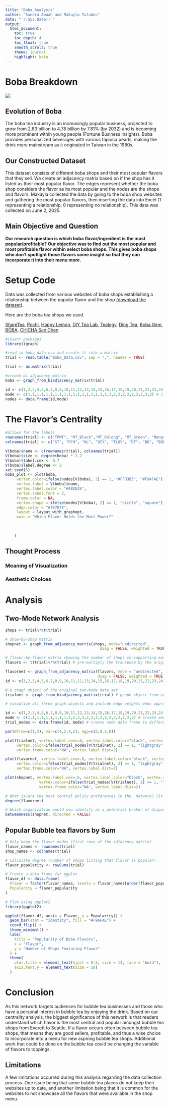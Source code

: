 ```yaml
---
title: "Boba_Analysis"
author: "Sandra Awuah and Makayla Taladoc"
date: "`r.Sys.Date()`"
output: 
  html_document:
    toc: true
    toc_depth: 4
    toc_float: true
    smooth_scroll: true
    theme: journal
    highlight: kate
---
```

# Boba Breakdown
![](boba-tea-caffeine.jpg)

## Evolution of Boba
The boba tea industry is an increasingly popular business, projected to grow from 2.83 billion to 4.78 billion by 7.81% (by 2032) and is becoming more prominent within young people (Fortune Business Insights). Boba provides personalized beverages with various tapioca pearls, making the drink more mainstream as it originated in Taiwan in the 1980s. 

## Our Constructed Dataset
This dataset consists of different boba shops and their most popular flavors that they sell. We create an adjacency matrix based on if the shop has it listed as their most popular flavor. The edges represent whether the boba shop considers the flavor as its most popular and the nodes are the shops and flavors. Makayla collected the data by going to the boba shop websites and gathering the most popular flavors, then inserting the data into Excel (1 representing a relationship, 0 representing no relationship). This data was collected on June 2, 2025. 

## Main Objective and Question
**Our research question is which boba flavor/ingredient is the most popular/profitable? Our objective was to find out the most popular and most profitable flavor within select boba shops. This gives boba shops who don’t spotlight those flavors some insight so that they can incorporate it into their menu more.** 

# Setup Code

Data was collected from various websites of boba shops establishing a relationship between the popular flavor and the shop
[(download the dataset)](Boba_Data.csv). 

Here are the boba tea shops we used. 

[ShareTea](https://www.1992sharetea.com), [Pochi](https://pochibubbletea.com/), [Happy Lemon](https://happylemonusa.com), [DIY Tea Lab](https://www.diytealab.com/), [Tealogy](https://www.tealogyusa.com), [Ding Tea](https://www.dingtea.com/en/index/index.html), [Boba Gem](https://www.bobagemteahouse.com), [BÖBA](https://boba-bothell.com), [CHICHA San Chen](https://chichasanchenny.com)

```r
#insert packages
library(igraph)

#read in boba_data csv and create it into a matrix
trial <- read.table("Boba_Data.csv", sep = ",", header = TRUE)

trial <- as.matrix(trial)

#create bi adjacency matrix 
boba <- graph_from_biadjacency_matrix(trial)

id <- c(1,2,3,4,5,6,7,8,9,10,11,12,13,14,15,16,17,18,19,20,21,22,23,24,25,26,27,28)
mode <- c(1,1,1,1,1,1,1,1,1,1,1,1,1,1,1,1,1,1,1,2,2,2,2,2,2,2,2,2) # create mode membership
nodes <- data.frame(id,mode)

```

# The Flavor's Centrality

```r
#allows for the labels 
rownames(trial) <- c("TPMT", "MT_Black","MT_Oolong", "MT_Green", "Mango", "Straw", "Passion", "BrownSugar", "Matcha", "Taro", "TaroOreo", "Oreo", "Avocado", "CookiesandCream", "Ube", "Grapefruit", "Osmanthus", "Wintermelon", "Lychee")
colnames(trial) <- c("ST", "PCH", "HL", "DIY", "TLGY", "DT", "BG", "BOBA", "CSC")

V(boba)$name <- c(rownames(trial), colnames(trial))
V(boba)$size <- degree(boba) * 2.2
V(boba)$label.cex <- 0.7
V(boba)$label.degree <- 2
set.seed(5)
boba_plot <- plot(boba, 
     vertex.color=ifelse(nodes[V(boba), 2] == 1, "#FFD3B5", "#F9AFAE"),
     vertex.label = V(boba)$name,
     vertex.label.color = "#4B2E2E",
     vertex.label.font = 2,
     frame.color = NA,
     vertex.shape = ifelse(nodes[V(boba), 2] == 1, "circle", "square"),
     edge.color = "#7E7E7E",
     layout = layout_with_graphopt,
     main = "Which Flavor Holds the Most Power?"
    
     
    
    )

```

## Thought Process

### Meaning of Visualization

### Aesthetic Choices

# Analysis 
## Two-Mode Network Analysis
```r

shops <- trial%*%t(trial)

# shop-by-shop matrix
shopnet <- graph_from_adjacency_matrix(shops, mode="undirected", 
                                          diag = FALSE, weighted = TRUE) # graph object of shop-by-shop network

# flavor-by-flavor matrix showing the number of shops co-supporting each pair of flavors
flavors <- t(trial)%*%(trial) # pre-multiply the transpose by the original matrix to get a flavor preference-by-flavor preference matrix with weighted ties showing the number of shops they share in common

flavornet <- graph_from_adjacency_matrix(flavors, mode = "undirected",
                                         diag = FALSE, weighted = TRUE) # graph object of flavor-by-flavor network
id <- c(1,2,3,4,5,6,7,8,9,10,11,12,13,14,15,16,17,18,19,20,21,22,23,24) # create node ids

# a graph object of the original two-mode data set
trialnet <- graph_from_biadjacency_matrix(trial) # graph object from original two-mode matrix

# visualize all three graph objects and include edge weights when appropriate (use a 1x3 plot space)

id <- c(1,2,3,4,5,6,7,8,9,10,11,12,13,14,15,16,17,18,19,20,21,22,23,24) # create node ids
mode <- c(1,1,1,1,1,1,1,1,1,2,2,2,2,2,2,2,2,2,2,2,2,2,2,2) # create mode membership
trial_nodes <- data.frame(id, mode) # create node data frame to differentiate modes

par(mfrow=c(1,3), mar=c(4,2,4,2), mgp=c(2,0.5,0))

plot(trialnet, vertex.label.cex=.6, vertex.label.color="black", vertex.size=8, 
     vertex.color=ifelse(trial_nodes[V(trialnet), 2] == 1, "lightgray", "lightblue"),
     vertex.frame.color="NA", vertex.label.dist=2)

plot(flavornet, vertex.label.cex=.6, vertex.label.color="black", vertex.size=8, 
     vertex.color=ifelse(trial_nodes[V(trialnet), 2] == 1, "lightgray", "lightblue"),
     vertex.frame.color="NA", vertex.label.dist=2)

plot(shopnet, vertex.label.cex=.6, vertex.label.color="black", vertex.size=8, 
               vertex.color=ifelse(trial_nodes[V(trialnet), 2] == 1, "lightgray", "lightblue"),
               vertex.frame.color="NA", vertex.label.dist=2)

# What is/are the most central policy preferences in the  network? (it is up to you to define and operationalize "central")
degree(flavornet)  

# Which organization would you identify as a potential broker of disparate policy preferences to build a coalition?
betweenness(shopnet, directed = FALSE)

```

## Popular Bubble tea flavors by Sum
```r
# Only keep the flavor nodes (first rows of the adjacency matrix)
flavor_names <- rownames(trial)
shop_names <- colnames(trial)

# Calculate degree (number of shops listing that flavor as popular)
flavor_popularity <- rowSums(trial)

# Create a data frame for ggplot
flavor_df <- data.frame(
  Flavor = factor(flavor_names, levels = flavor_names[order(flavor_popularity)]),  # for ordered bar chart
  Popularity = flavor_popularity
)

# Plot using ggplot2
library(ggplot2)

ggplot(flavor_df, aes(x = Flavor, y = Popularity)) +
  geom_bar(stat = "identity", fill = "#F9AFAE") +
  coord_flip() +
  theme_minimal() +
  labs(
    title = "Popularity of Boba Flavors",
    x = "Flavor",
    y = "Number of Shops Featuring Flavor"
  ) +
  theme(
    plot.title = element_text(hjust = 0.5, size = 14, face = "bold"),
    axis.text.y = element_text(size = 10)
  )

```

# Conclusion

As this network targets audiences for bubble tea businesses and those who have a personal interest in bubble tea by enjoying the drink. Based on our centrality analysis, the biggest significance of this network is that readers understand which flavor is the most central and popular amongst bubble tea shops from Everett to Seattle. If a flavor occurs often between bubble tea shops, that means they are good sellers, profitable, and thus a wise choice to incorporate into a menu for new aspiring bubble tea shops. Additional work that could be done on the bubble tea could be changing the variable of flavors to toppings. 

## Limitations

A few limitations occurred during this analysis regarding the data collection process. One issue being that some bubble tea places do not keep their websites up to date, and another limitation being that it is common for the websites to not showcase all the flavors that were available in the shop menu.




